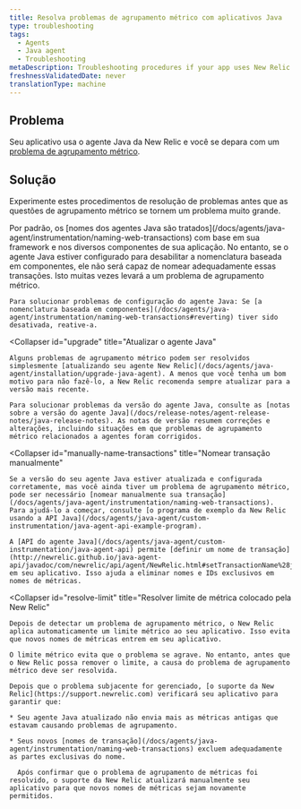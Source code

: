 ```yaml
---
title: Resolva problemas de agrupamento métrico com aplicativos Java
type: troubleshooting
tags:
  - Agents
  - Java agent
  - Troubleshooting
metaDescription: Troubleshooting procedures if your app uses New Relic's Java agent and metric grouping issues have occurred.
freshnessValidatedDate: never
translationType: machine
---
```


## Problema

Seu aplicativo usa o agente Java da New Relic e você se depara com um [problema de agrupamento métrico](/docs/agents/manage-apm-agents/troubleshooting/metric-grouping-issues).

## Solução

Experimente estes procedimentos de resolução de problemas antes que as questões de agrupamento métrico se tornem um problema muito grande.

<CollapserGroup>
  <Collapser
    id="reconfigure-java"
    title="Certifique-se de que a nomenclatura baseada em componentes esteja habilitada"
  >
    Por padrão, os [nomes dos agentes Java são tratados](/docs/agents/java-agent/instrumentation/naming-web-transactions) com base em sua framework e nos diversos componentes de sua aplicação. No entanto, se o agente Java estiver configurado para desabilitar a nomenclatura baseada em componentes, ele não será capaz de nomear adequadamente essas transações. Isto muitas vezes levará a um problema de agrupamento métrico.

    Para solucionar problemas de configuração do agente Java: Se [a nomenclatura baseada em componentes](/docs/agents/java-agent/instrumentation/naming-web-transactions#reverting) tiver sido desativada, reative-a.
  </Collapser>

  <Collapser
    id="upgrade"
    title="Atualizar o agente Java"
  >
    Alguns problemas de agrupamento métrico podem ser resolvidos simplesmente [atualizando seu agente New Relic](/docs/agents/java-agent/installation/upgrade-java-agent). A menos que você tenha um bom motivo para não fazê-lo, a New Relic recomenda sempre atualizar para a versão mais recente.

    Para solucionar problemas da versão do agente Java, consulte as [notas sobre a versão do agente Java](/docs/release-notes/agent-release-notes/java-release-notes). As notas de versão resumem correções e alterações, incluindo situações em que problemas de agrupamento métrico relacionados a agentes foram corrigidos.
  </Collapser>

  <Collapser
    id="manually-name-transactions"
    title="Nomear transação manualmente"
  >
    Se a versão do seu agente Java estiver atualizada e configurada corretamente, mas você ainda tiver um problema de agrupamento métrico, pode ser necessário [nomear manualmente sua transação](/docs/agents/java-agent/instrumentation/naming-web-transactions). Para ajudá-lo a começar, consulte [o programa de exemplo da New Relic usando a API Java](/docs/agents/java-agent/custom-instrumentation/java-agent-api-example-program).

    A [API do agente Java](/docs/agents/java-agent/custom-instrumentation/java-agent-api) permite [definir um nome de transação](http://newrelic.github.io/java-agent-api/javadoc/com/newrelic/api/agent/NewRelic.html#setTransactionName%28java.lang.String,%20java.lang.String%29) em seu aplicativo. Isso ajuda a eliminar nomes e IDs exclusivos em nomes de métricas.
  </Collapser>

  <Collapser
    id="resolve-limit"
    title="Resolver limite de métrica colocado pela New Relic"
  >
    Depois de detectar um problema de agrupamento métrico, o New Relic aplica automaticamente um limite métrico ao seu aplicativo. Isso evita que novos nomes de métricas entrem em seu aplicativo.

    O limite métrico evita que o problema se agrave. No entanto, antes que o New Relic possa remover o limite, a causa do problema de agrupamento métrico deve ser resolvida.

    Depois que o problema subjacente for gerenciado, [o suporte da New Relic](https://support.newrelic.com) verificará seu aplicativo para garantir que:

    * Seu agente Java atualizado não envia mais as métricas antigas que estavam causando problemas de agrupamento.

    * Seus novos [nomes de transação](/docs/agents/java-agent/instrumentation/naming-web-transactions) excluem adequadamente as partes exclusivas do nome.

      Após confirmar que o problema de agrupamento de métricas foi resolvido, o suporte da New Relic atualizará manualmente seu aplicativo para que novos nomes de métricas sejam novamente permitidos.
  </Collapser>
</CollapserGroup>

